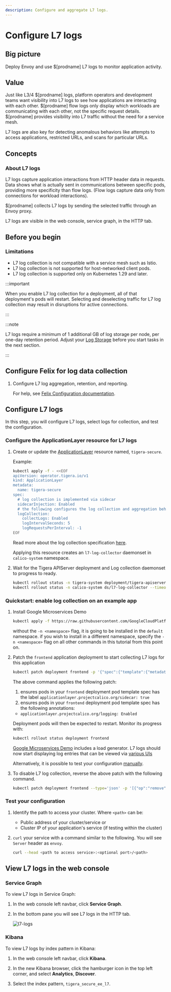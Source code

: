 ```yaml
---
description: Configure and aggregate L7 logs.
---
```


# Configure L7 logs

## Big picture

Deploy Envoy and use $[prodname] L7 logs to monitor application activity.

## Value

Just like L3/4 $[prodname] logs, platform operators and
development teams want visibility into L7 logs to see how applications are interacting with each
other. $[prodname] flow logs only display which workloads are communicating
with each other, not the specific request details. $[prodname] provides visibility into L7 traffic without the need for a service mesh.

L7 logs are also key for detecting anomalous behaviors like attempts to
access applications, restricted URLs, and scans for particular URLs.

## Concepts

### About L7 logs

L7 logs capture application interactions from HTTP header data in requests. Data shows what is actually sent in communications between specific pods, providing more specificity than flow logs. (Flow logs capture data only from connections for workload interactions).

$[prodname] collects L7 logs by sending the selected traffic through an Envoy proxy.

L7 logs are visible in the web console, service graph, in the HTTP tab.

## Before you begin

### Limitations

* L7 log collection is not compatible with a service mesh such as Istio.
* L7 log collection is not supported for host-networked client pods.
* L7 log collection is supported only on Kubernetes 1.29 and later.

:::important

When you enable L7 log collection for a deployment, all of that deployment's pods will restart.
Selecting and deselecting traffic for L7 log collection may result in disruptions for active connections.

:::

:::note

L7 logs require a minimum of 1 additional GB of log storage per node, per one-day retention period. Adjust your [Log Storage](../../../operations/logstorage/adjust-log-storage-size.mdx) before you start tasks in the next section.

:::

## Configure Felix for log data collection

1. Configure L7 log aggregation, retention, and reporting.

   For help, see [Felix Configuration documentation](../../../reference/component-resources/node/felix/configuration.mdx#calico-enterprise-specific-configuration).

## Configure L7 logs

In this step, you will configure L7 logs, select logs for collection, and test the configuration.

### Configure the ApplicationLayer resource for L7 logs

1. Create or update the [ApplicationLayer](../../../reference/installation/api.mdx#operator.tigera.io/v1.ApplicationLayer) resource named, `tigera-secure`.

   Example:

   ```bash
   kubectl apply -f - <<EOF
   apiVersion: operator.tigera.io/v1
   kind: ApplicationLayer
   metadata:
     name: tigera-secure
   spec:
     # log collection is implemented via sidecar
     sidecarInjection: Enabled
     # the following configures the log collection and aggregation behaviour
     logCollection:
       collectLogs: Enabled
       logIntervalSeconds: 5
       logRequestsPerInterval: -1
   EOF
   ```

   Read more about the log collection specification [here](../../../reference/installation/api.mdx#operator.tigera.io/v1.LogCollector).
   
   Applying this resource creates an `l7-log-collector` daemonset in `calico-system` namespace.

1. Wait for the Tigera APIServer deployment and Log collection daemonset to progress to ready.

   ```bash
   kubectl rollout status -n tigera-system deployment/tigera-apiserver --timeout=120s
   kubectl rollout status -n calico-system ds/l7-log-collector --timeout=120s
   ```

### Quickstart: enable log collection on an example app

1. Install Google Microservices Demo

   ```bash
   kubectl apply -f https://raw.githubusercontent.com/GoogleCloudPlatform/microservices-demo/refs/heads/main/release/kubernetes-manifests.yaml
   ```

   without the `-n <namespace>` flag, it is going to be installed in the `default` namespace. if you wish to install in a different namespace, specify the `-n <namespace>` flag on all other commands in this tutorial from this point on.

1. Patch the `frontend` application deployment to start collecting L7 logs for this application

   ```bash
   kubectl patch deployment frontend -p '{"spec":{"template":{"metadata":{"labels":{"applicationlayer.projectcalico.org/sidecar":"true"},"annotations":{"applicationlayer.projectcalico.org/logging":"Enabled"}}}}}'
   ```

   The above command applies the following patch:
   1. ensures pods in your `frontend` deployment pod template spec has the label `applicationlayer.projectcalico.org/sidecar: true`
   1. ensures pods in your `frontend` deployment pod template spec has the following annotations:
     - `applicationlayer.projectcalico.org/logging: Enabled`

   Deployment pods will then be expected to restart. Monitor its progress with:

   ```bash
   kubectl rollout status deployment frontend
   ```

   [Google Microservices Demo](https://github.com/GoogleCloudPlatform/microservices-demo) includes a load generator. L7 logs should now start displaying log entries that can be viewed via [various UIs](#view-l7-logs-in-manager-ui)

   Alternatively, it is possible to test your configuration [manually](#test-your-configuration).

1. To disable L7 log collection, reverse the above patch with the following command.

   ```bash
   kubectl patch deployment frontend --type='json' -p '[{"op":"remove","path":"/spec/template/metadata/labels/applicationlayer.projectcalico.org~1sidecar"},{"op":"remove","path":"/spec/template/metadata/annotations/applicationlayer.projectcalico.org~1logging"}]'
   ```

### Test your configuration

1. Identify the path to access your cluster. Where `<path>` can be:

   * Public address of your cluster/service
     or
   * Cluster IP of your application's service (if testing within the cluster)

1. `curl` your service with a command similar to the following. You will see `Server` header as `envoy`.

   ```bash
   curl --head <path to access service>:<optional port>/<path>
   ```

## View L7 logs in the web console

### Service Graph

To view L7 logs in Service Graph:

1. In the web console left navbar, click **Service Graph**.
1. In the bottom pane you will see L7 logs in the HTTP tab.

   ![l7-logs](/img/calico-enterprise/l7-logs.png)

### Kibana

To view L7 logs by index pattern in Kibana:

1. In the web console left navbar, click **Kibana**.

1. In the new Kibana browser, click the hamburger icon in the top left corner, and select **Analytics**, **Discover**.

1. Select the index pattern, `tigera_secure_ee_l7`.
